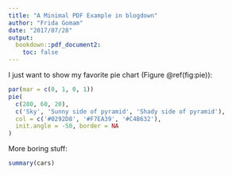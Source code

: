 ```yaml
---
title: "A Minimal PDF Example in blogdown"
author: "Frida Gomam"
date: "2017/07/28"
output:
  bookdown::pdf_document2:
    toc: false
---
```


I just want to show my favorite pie chart (Figure \@ref(fig:pie)):

```r
par(mar = c(0, 1, 0, 1))
pie(
  c(280, 60, 20),
  c('Sky', 'Sunny side of pyramid', 'Shady side of pyramid'),
  col = c('#0292D8', '#F7EA39', '#C4B632'),
  init.angle = -50, border = NA
)
```

More boring stuff:

```r
summary(cars)
```


